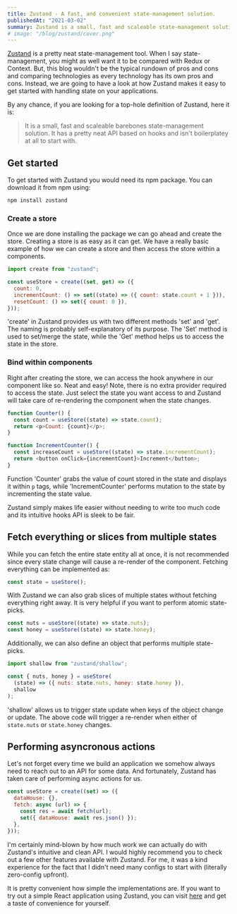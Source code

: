 ```yaml
---
title: Zustand - A fast, and convenient state-management solution.
publishedAt: "2021-03-02"
summary: Zustand is a small, fast and scaleable state-management solution for your application.
# image: "/blog/zustand/cover.png"
---
```


[Zustand](https://github.com/pmndrs/zustand) is a pretty neat state-management tool. When I say state-management, you might as well want it to be compared with Redux or Context. But, this blog wouldn't be the typical rundown of pros and cons and comparing technologies as every technology has its own pros and cons. Instead, we are going to have a look at how Zustand makes it easy to get started with handling state on your applications.

By any chance, if you are looking for a top-hole definition of Zustand, here it is:

> It is a small, fast and scaleable barebones state-management solution. It has a pretty neat API based on hooks and isn't boilerplatey at all to start with.

## Get started

To get started with Zustand you would need its npm package. You can download it from npm using:

```bash
npm install zustand
```

### Create a store

Once we are done installing the package we can go ahead and create the store. Creating a store is as easy as it can get. We have a really basic example of how we can create a store and then access the store within a components.

```js
import create from "zustand";

const useStore = create((set, get) => ({
  count: 0,
  incrementCount: () => set((state) => ({ count: state.count + 1 })),
  resetCount: () => set({ count: 0 }),
}));
```

'create' in Zustand provides us with two different methods 'set' and 'get'. The naming is probably self-explanatory of its purpose. The 'Set' method is used to set/merge the state, while the 'Get' method helps us to access the state in the store.

### Bind within components

Right after creating the store, we can access the hook anywhere in our component like so. Neat and easy! Note, there is no extra provider required to access the state. Just select the state you want access to and Zustand will take care of re-rendering the component when the state changes.

```js
function Counter() {
  const count = useStore((state) => state.count);
  return <p>Count: {count}</p>;
}

function IncrementCounter() {
  const increaseCount = useStore((state) => state.incrementCount);
  return <button onClick={incrementCount}>Increment</button>;
}
```

Function 'Counter' grabs the value of count stored in the state and displays it within `p` tags, while 'IncrementCounter' performs mutation to the state by incrementing the state value.

Zustand simply makes life easier without needing to write too much code and its intuitive hooks API is sleek to be fair.

## Fetch everything or slices from multiple states

While you can fetch the entire state entity all at once, it is not recommended since every state change will cause a re-render of the component. Fetching everything can be implemented as:

```js
const state = useStore();
```

With Zustand we can also grab slices of multiple states without fetching everything right away. It is very helpful if you want to perform atomic state-picks.

```js
const nuts = useStore((state) => state.nuts);
const honey = useStore((state) => state.honey);
```

Additionally, we can also define an object that performs multiple state-picks.

```js
import shallow from "zustand/shallow";

const { nuts, honey } = useStore(
  (state) => ({ nuts: state.nuts, honey: state.honey }),
  shallow
);
```

'shallow' allows us to trigger state update when keys of the object change or update. The above code will trigger a re-render when either of `state.nuts` or `state.honey` changes.

## Performing asyncronous actions

Let's not forget every time we build an application we somehow always need to reach out to an API for some data. And fortunately, Zustand has taken care of performing async actions for us.

```js
const useStore = create((set) => ({
  dataHouse: {},
  fetch: async (url) => {
    const res = await fetch(url);
    set({ dataHouse: await res.json() });
  },
}));
```

I'm certainly mind-blown by how much work we can actually do with Zustand's intuitive and clean API. I would highly recommend you to check out a few other features available with Zustand. For me, it was a kind experience for the fact that I didn't need many configs to start with (literally zero-config upfront).

It is pretty convenient how simple the implementations are. If you want to try out a simple React application using Zustand, you can visit [here](https://codesandbox.io/s/dazzling-moon-itop4) and get a taste of convenience for yourself.
